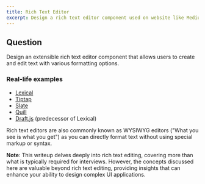 ```yaml
---
title: Rich Text Editor
excerpt: Design a rich text editor component used on website like Medium and Gmail
---
```


## Question

Design an extensible rich text editor component that allows users to create and edit text with various formatting options.

### Real-life examples

- [Lexical](https://lexical.dev/)
- [Tiptap](https://tiptap.dev/)
- [Slate](http://slatejs.org/)
- [Quill](https://quilljs.com/)
- [Draft.js](https://draftjs.org/) (predecessor of Lexical)

Rich text editors are also commonly known as WYSIWYG editors ("What you see is what you get") as you can directly format text without using special markup or syntax.

**Note**: This writeup delves deeply into rich text editing, covering more than what is typically required for interviews. However, the concepts discussed here are valuable beyond rich text editing, providing insights that can enhance your ability to design complex UI applications.
